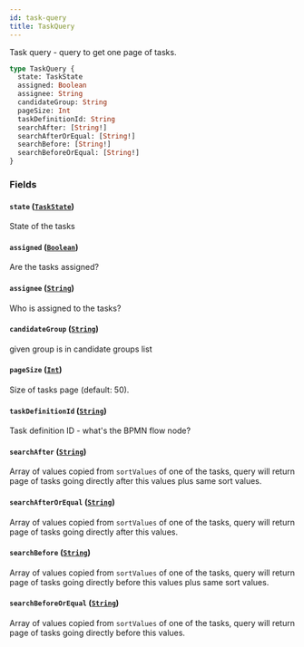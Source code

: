 ```yaml
---
id: task-query
title: TaskQuery
---
```


Task query - query to get one page of tasks.

```graphql
type TaskQuery {
  state: TaskState
  assigned: Boolean
  assignee: String
  candidateGroup: String
  pageSize: Int
  taskDefinitionId: String
  searchAfter: [String!]
  searchAfterOrEqual: [String!]
  searchBefore: [String!]
  searchBeforeOrEqual: [String!]
}
```

### Fields

#### `state` ([`TaskState`](../enums/task-state.mdx))

State of the tasks

#### `assigned` ([`Boolean`](../scalars/boolean.mdx))

Are the tasks assigned?

#### `assignee` ([`String`](../scalars/string.mdx))

Who is assigned to the tasks?

#### `candidateGroup` ([`String`](../scalars/string.mdx))

given group is in candidate groups list

#### `pageSize` ([`Int`](../scalars/int.mdx))

Size of tasks page (default: 50).

#### `taskDefinitionId` ([`String`](../scalars/string.mdx))

Task definition ID - what's the BPMN flow node?

#### `searchAfter` ([`String`](../scalars/string.mdx))

Array of values copied from `sortValues` of one of the tasks, query will return page of tasks going directly after this values plus same sort values.

#### `searchAfterOrEqual` ([`String`](../scalars/string.mdx))

Array of values copied from `sortValues` of one of the tasks, query will return page of tasks going directly after this values.

#### `searchBefore` ([`String`](../scalars/string.mdx))

Array of values copied from `sortValues` of one of the tasks, query will return page of tasks going directly before this values plus same sort values.

#### `searchBeforeOrEqual` ([`String`](../scalars/string.mdx))

Array of values copied from `sortValues` of one of the tasks, query will return page of tasks going directly before this values.
